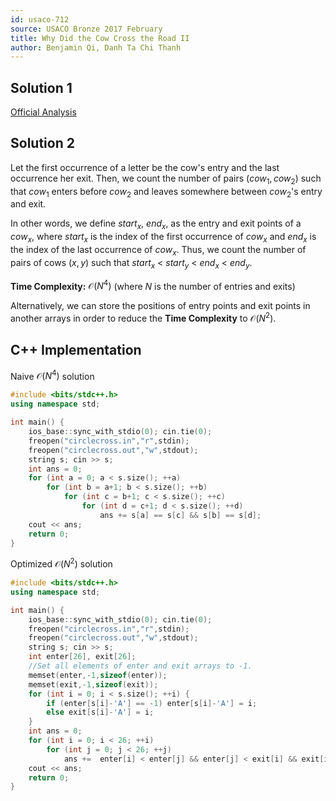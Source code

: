 ```yaml
---
id: usaco-712
source: USACO Bronze 2017 February
title: Why Did the Cow Cross the Road II
author: Benjamin Qi, Danh Ta Chi Thanh
---
```


## Solution 1

[Official Analysis](http://www.usaco.org/current/data/sol_circlecross_bronze_feb17.html)

## Solution 2

Let the first occurrence of a letter be the cow's entry and the last occurrence her exit. Then, we count the number of pairs $(cow_1, cow_2)$ such that $cow_1$ enters before $cow_2$ and leaves somewhere between $cow_2$'s entry and exit. 

In other words, we define $start_x$, $end_x$, as the entry and exit points of a $cow_x$, where $start_x$ is the index of the first occurrence of $cow_x$ and $end_x$ is the index of the last occurrence of $cow_x$. Thus, we count the number of pairs of cows $(x, y)$ such that $start_x$ < $start_y$ < $end_x$ < $end_y$.

**Time Complexity:** $\mathcal{O}(N^4)$ (where $N$ is the number of entries and exits)

Alternatively, we can store the positions of entry points and exit points in another arrays in order to reduce the **Time Complexity** to  $\mathcal{O}(N^2)$. 

<LanguageSection>

<CPPSection>

## C++ Implementation

Naive $\mathcal{O}(N^4)$ solution

```cpp
#include <bits/stdc++.h>
using namespace std;

int main() {
	ios_base::sync_with_stdio(0); cin.tie(0);
	freopen("circlecross.in","r",stdin);
	freopen("circlecross.out","w",stdout);
	string s; cin >> s;
	int ans = 0;
	for (int a = 0; a < s.size(); ++a) 
		for (int b = a+1; b < s.size(); ++b) 
			for (int c = b+1; c < s.size(); ++c) 
				for (int d = c+1; d < s.size(); ++d) 
					ans += s[a] == s[c] && s[b] == s[d];
	cout << ans;
	return 0;
}
```

Optimized $\mathcal{O}(N^2)$ solution

```cpp
#include <bits/stdc++.h>
using namespace std;

int main() {
	ios_base::sync_with_stdio(0); cin.tie(0);
	freopen("circlecross.in","r",stdin);
	freopen("circlecross.out","w",stdout);
	string s; cin >> s;
	int enter[26], exit[26];
	//Set all elements of enter and exit arrays to -1.
	memset(enter,-1,sizeof(enter));
	memset(exit,-1,sizeof(exit));
	for (int i = 0; i < s.size(); ++i) {
		if (enter[s[i]-'A'] == -1) enter[s[i]-'A'] = i;
		else exit[s[i]-'A'] = i;
	}
	int ans = 0;
	for (int i = 0; i < 26; ++i)
		for (int j = 0; j < 26; ++j)
			ans +=  enter[i] < enter[j] && enter[j] < exit[i] && exit[i] < exit[j];
	cout << ans;
	return 0;
}

```

</CPPSection>

</LanguageSection>
